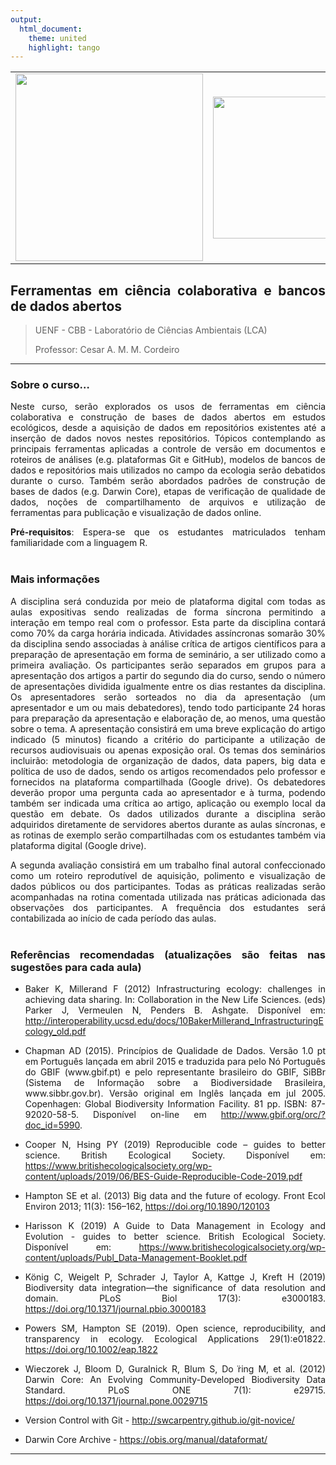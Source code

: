 ```yaml
---
output: 
  html_document:
    theme: united
    highlight: tango
---
```


```{=html}
<style>
body {
text-align: justify}
</style>
```
|                                                           |                                                                 |
|:----------------------------------------------------------|----------------------------------------------------------------:|
| [![](figs/logo_uenf.jpeg){width="300"}](https://uenf.br/) | [![](figs/logo_lca.png){width="227"}](https://uenf.br/cbb/lca/) |

## Ferramentas em ciência colaborativa e bancos de dados abertos

> UENF - CBB - Laboratório de Ciências Ambientais (LCA)
>
> Professor: Cesar A. M. M. Cordeiro

------------------------------------------------------------------------

### Sobre o curso...

Neste curso, serão explorados os usos de ferramentas em ciência colaborativa e construção de bases de dados abertos em estudos ecológicos, desde a aquisição de dados em repositórios existentes até a inserção de dados novos nestes repositórios. Tópicos contemplando as principais ferramentas aplicadas a controle de versão em documentos e roteiros de análises (e.g. plataformas Git e GitHub), modelos de bancos de dados e repositórios mais utilizados no campo da ecologia serão debatidos durante o curso. Também serão abordados padrões de construção de bases de dados (e.g. Darwin Core), etapas de verificação de qualidade de dados, noções de compartilhamento de arquivos e utilização de ferramentas para publicação e visualização de dados online.

**Pré-requisitos**: Espera-se que os estudantes matriculados tenham familiaridade com a linguagem R. <br><br>

### Mais informações

A disciplina será conduzida por meio de plataforma digital com todas as aulas expositivas sendo realizadas de forma síncrona permitindo a interação em tempo real com o professor. Esta parte da disciplina contará como 70% da carga horária indicada. Atividades assíncronas somarão 30% da disciplina sendo associadas à análise crítica de artigos científicos para a preparação de apresentação em forma de seminário, a ser utilizado como a primeira avaliação. Os participantes serão separados em grupos para a apresentação dos artigos a partir do segundo dia do curso, sendo o número de apresentações dividida igualmente entre os dias restantes da disciplina. Os apresentadores serão sorteados no dia da apresentação (um apresentador e um ou mais debatedores), tendo todo participante 24 horas para preparação da apresentação e elaboração de, ao menos, uma questão sobre o tema. A apresentação consistirá em uma breve explicação do artigo indicado (5 minutos) ficando a critério do participante a utilização de recursos audiovisuais ou apenas exposição oral. Os temas dos seminários incluirão: metodologia de organização de dados, data papers, big data e política de uso de dados, sendo os artigos recomendados pelo professor e fornecidos na plataforma compartilhada (Google drive). Os debatedores deverão propor uma pergunta cada ao apresentador e à turma, podendo também ser indicada uma crítica ao artigo, aplicação ou exemplo local da questão em debate. Os dados utilizados durante a disciplina serão adquiridos diretamente de servidores abertos durante as aulas síncronas, e as rotinas de exemplo serão compartilhadas com os estudantes também via plataforma digital (Google drive).

A segunda avaliação consistirá em um trabalho final autoral confeccionado como um roteiro reprodutível de aquisição, polimento e visualização de dados públicos ou dos participantes. Todas as práticas realizadas serão acompanhadas na rotina comentada utilizada nas práticas adicionada das observações dos participantes. A frequência dos estudantes será contabilizada ao início de cada período das aulas. <br><br>

### Referências recomendadas (atualizações são feitas nas sugestões para cada aula)

-   Baker K, Millerand F (2012) Infrastructuring ecology: challenges in achieving data sharing. In: Collaboration in the New Life Sciences. (eds) Parker J, Vermeulen N, Penders B. Ashgate. Disponível em: <http://interoperability.ucsd.edu/docs/10BakerMillerand_InfrastructuringEcology_old.pdf>

-   Chapman AD (2015). Princípios de Qualidade de Dados. Versão 1.0 pt em Português lançada em abril 2015 e traduzida para pelo Nó Português do GBIF (www.gbif.pt) e pelo representante brasileiro do GBIF, SiBBr (Sistema de Informação sobre a Biodiversidade Brasileira, www.sibbr.gov.br). Versão original em Inglês lançada em jul 2005. Copenhagen: Global Biodiversity Information Facility. 81 pp. ISBN: 87-92020-58-5. Disponível on-line em <http://www.gbif.org/orc/?doc_id=5990>.

-   Cooper N, Hsing PY (2019) Reproducible code -- guides to better science. British Ecological Society. Disponível em: <https://www.britishecologicalsociety.org/wp-content/uploads/2019/06/BES-Guide-Reproducible-Code-2019.pdf>

-   Hampton SE et al. (2013) Big data and the future of ecology. Front Ecol Environ 2013; 11(3): 156--162, <https://doi.org/10.1890/120103>

-   Harisson K (2019) A Guide to Data Management in Ecology and Evolution - guides to better science. British Ecological Society. Disponível em: <https://www.britishecologicalsociety.org/wp-content/uploads/Publ_Data-Management-Booklet.pdf>

-   König C, Weigelt P, Schrader J, Taylor A, Kattge J, Kreft H (2019) Biodiversity data integration---the significance of data resolution and domain. PLoS Biol 17(3): e3000183. <https://doi.org/10.1371/journal.pbio.3000183>

-   Powers SM, Hampton SE (2019). Open science, reproducibility, and transparency in ecology. Ecological Applications 29(1):e01822. <https://doi.org/10.1002/eap.1822>

-   Wieczorek J, Bloom D, Guralnick R, Blum S, Do ̈ring M, et al. (2012) Darwin Core: An Evolving Community-Developed Biodiversity Data Standard. PLoS ONE 7(1): e29715. <https://doi.org/10.1371/journal.pone.0029715>

-   Version Control with Git - <http://swcarpentry.github.io/git-novice/>

-   Darwin Core Archive - <https://obis.org/manual/dataformat/>

------------------------------------------------------------------------
